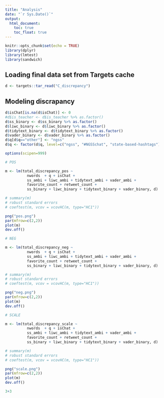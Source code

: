 ```yaml
---
title: "Analysis"
date: "`r Sys.Date()`"
output:
  html_document:
    toc: true
    toc_float: true
---
```


```r
knitr::opts_chunk$set(echo = TRUE)
library(dplyr)
library(lmtest)
library(sandwich)
```

## Loading final data set from Targets cache

```r
d <- targets::tar_read("C_discrepancy")
```

## Modeling discrapancy

```r
d$isChat[is.na(d$isChat)] <- 0
#d$is_teacher <- d$is_teacher %>% as.factor()
d$ss_binary <- d$ss_binary %>% as.factor()
d$liwc_binary <- d$liwc_binary %>% as.factor()
d$tidytext_binary <- d$tidytext_binary %>% as.factor()
d$vader_binary <- d$vader_binary %>% as.factor()
d$q[d$q=="other"] <- "ngss"
d$q <- factor(d$q, level=c("ngss", "#NGSSchat", "state-based-hashtags"))

options(scipen=999)

# POS

m <- lm(total_discrepancy_pos ~ 
          nwords  + q + isChat + 
          ss_ambi + liwc_ambi + tidytext_ambi + vader_ambi +
          favorite_count + retweet_count + 
          ss_binary + liwc_binary + tidytext_binary + vader_binary, d)

# summary(m)
# robust standard errors
# coeftest(m, vcov = vcovHC(m, type="HC1"))

png("pos.png")
par(mfrow=c(2,2))
plot(m)
dev.off()

# NEG

m <- lm(total_discrepancy_neg ~ 
          nwords  + q + isChat + 
          ss_ambi + liwc_ambi + tidytext_ambi + vader_ambi +
          favorite_count + retweet_count + 
          ss_binary + liwc_binary + tidytext_binary + vader_binary, d)

# summary(m)
# robust standard errors
# coeftest(m, vcov = vcovHC(m, type="HC1"))

png("neg.png")
par(mfrow=c(2,2))
plot(m)
dev.off()

# SCALE

m <- lm(total_discrepancy_scale ~ 
          nwords  + q + isChat + 
          ss_ambi + liwc_ambi + tidytext_ambi + vader_ambi +
          favorite_count + retweet_count + 
          ss_binary + liwc_binary + tidytext_binary + vader_binary, d)

# summary(m)
# robust standard errors
# coeftest(m, vcov = vcovHC(m, type="HC1"))

png("scale.png")
par(mfrow=c(2,2))
plot(m)
dev.off()

3+3

```
